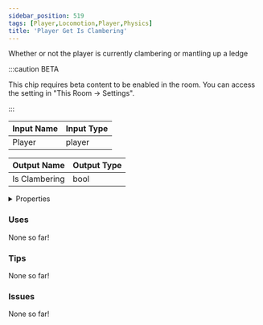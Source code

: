 ```yaml
---
sidebar_position: 519
tags: [Player,Locomotion,Player,Physics]
title: 'Player Get Is Clambering'
---
```


Whether or not the player is currently clambering or mantling up a ledge

:::caution BETA

This chip requires beta content to be enabled in the room. You can access the setting in "This Room -> Settings".

:::




<EsbSvg />

| Input Name | Input Type |
|-----------|-----------|
| Player | player |

| Output Name | Output Type |
|-----------|-----------|
| Is Clambering | bool |


<details>
  <summary>Properties</summary>
  <div>
    <div>
    <table>
      <thead>
        <tr>
          <th>Is beta required?</th>
          <th>✅</th>
        </tr>
        <tr>
          <th>Is this chip a trolling risk?</th>
          <th>❌</th>
        </tr>
        <tr>
          <th>Is this chip a role assignment risk?</th>
          <th>❌</th>
        </tr>
        <tr>
          <th>Chip UUID</th>
          <th>fea61975-90b0-4187-b28a-b732a14834c0</th>
        </tr>
      </thead>
    </table>
    </div>
  </div>
</details>

### Uses

None so far!

### Tips

None so far!

### Issues

None so far!